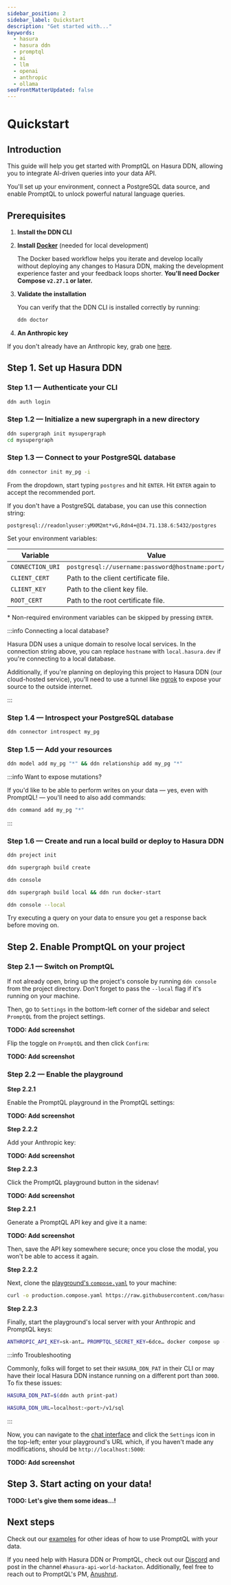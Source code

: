 ```yaml
---
sidebar_position: 2
sidebar_label: Quickstart
description: "Get started with..."
keywords:
  - hasura
  - hasura ddn
  - promptql
  - ai
  - llm
  - openai
  - anthropic
  - ollama
seoFrontMatterUpdated: false
---
```



# Quickstart

## Introduction

This guide will help you get started with PromptQL on Hasura DDN, allowing you to integrate AI-driven queries into your
data API.

You'll set up your environment, connect a PostgreSQL data source, and enable PromptQL to unlock powerful natural
language queries.

## Prerequisites

1. **Install the DDN CLI**

   <InstallTheCli />

2. **Install [Docker](https://docs.docker.com/engine/install/)** (needed for local development)

   The Docker based workflow helps you iterate and develop locally without deploying any changes to Hasura DDN, making
   the development experience faster and your feedback loops shorter. **You'll need Docker Compose `v2.27.1` or later.**

3. **Validate the installation**

   You can verify that the DDN CLI is installed correctly by running:

   ```sh
   ddn doctor
   ```

4. **An Anthropic key**

If you don't already have an Anthropic key, grab one [here](https://docs.anthropic.com/en/api/getting-started).

## Step 1. Set up Hasura DDN

### Step 1.1 — Authenticate your CLI

```sh title="Use the following command to launch a browser window:"
ddn auth login
```

### Step 1.2 — Initialize a new supergraph in a new directory

```sh title="This will create a new project in an empty directory:"
ddn supergraph init mysupergraph
cd mysupergraph
```

### Step 1.3 — Connect to your PostgreSQL database

```sh title="We'll initialize a new PostgreSQL connector:"
ddn connector init my_pg -i
```

From the dropdown, start typing `postgres` and hit `ENTER`. Hit `ENTER` again to accept the recommended port.

If you don't have a PostgreSQL database, you can use this connection string:

```plaintext
postgresql://readonlyuser:yMXM2mt*vG,Rdn4+@34.71.138.6:5432/postgres
```

Set your environment variables:

| Variable         | Value                                                 | Required |
| ---------------- | ----------------------------------------------------- | -------- |
| `CONNECTION_URI` | `postgresql://username:password@hostname:port/dbname` | Yes      |
| `CLIENT_CERT`    | Path to the client certificate file.                  | No       |
| `CLIENT_KEY`     | Path to the client key file.                          | No       |
| `ROOT_CERT`      | Path to the root certificate file.                    | No       |

\* Non-required environment variables can be skipped by pressing `ENTER`.

:::info Connecting a local database?

Hasura DDN uses a unique domain to resolve local services. In the connection string above, you can replace `hostname`
with `local.hasura.dev` if you're connecting to a local database.

Additionally, if you're planning on deploying this project to Hasura DDN (our cloud-hosted service), you'll need to use
a tunnel like [ngrok](https://ngrok.com) to expose your source to the outside internet.

:::

### Step 1.4 — Introspect your PostgreSQL database

```sh title="Introspecting will create a set of configuration files so DDN knows about your source's structure:"
ddn connector introspect my_pg
```

### Step 1.5 — Add your resources

```sh title="We'll add our tables and their relationships automatically to our API:"
ddn model add my_pg "*" && ddn relationship add my_pg "*"
```

:::info Want to expose mutations?

If you'd like to be able to perform writes on your data — yes, even with PromptQL! — you'll need to also add commands:

```sh
ddn command add my_pg "*"
```

:::

### Step 1.6 — Create and run a local build or deploy to Hasura DDN

<Tabs>
<TabItem value="cloud" label="Cloud-hosted project">
  
```sh title="Use the CLI to provision a new project on Hasura DDN:"
ddn project init
```

```sh title="Finally, create a new build and deploy your supergraph:"
ddn supergraph build create
```

```sh title="You now navigate to the Hasura console to test your API:"
ddn console
```

</TabItem>
<TabItem value="local" label="Locally-running project">

```sh title="Create a local build and then run it via the CLI:"
ddn supergraph build local && ddn run docker-start
```

```sh title="You now navigate to the Hasura console to test your API:"
ddn console --local
```

</TabItem>
</Tabs>

Try executing a query on your data to ensure you get a response back before moving on.

## Step 2. Enable PromptQL on your project

### Step 2.1 — Switch on PromptQL

If not already open, bring up the project's console by running `ddn console` from the project directory. Don't forget to
pass the `--local` flag if it's running on your machine.

Then, go to `Settings` in the bottom-left corner of the sidebar and select `PromptQL` from the project settings.

**TODO: Add screenshot**

Flip the toggle on `PromptQL` and then click `Confirm`:

**TODO: Add screenshot**

### Step 2.2 — Enable the playground

<Tabs>
<TabItem value="cloud" label="Cloud-hosted project">

**Step 2.2.1**

Enable the PromptQL playground in the PromptQL settings:

**TODO: Add screenshot**

**Step 2.2.2**

Add your Anthropic key:

**TODO: Add screenshot**

**Step 2.2.3**

Click the PromptQL playground button in the sidenav!

**TODO: Add screenshot**

</TabItem>
<TabItem value="local" label="Locally-running project">

**Step 2.2.1**

Generate a PromptQL API key and give it a name:

**TODO: Add screenshot**

Then, save the API key somewhere secure; once you close the modal, you won't be able to access it again.

**Step 2.2.2**

Next, clone the
[playground's `compose.yaml`](https://raw.githubusercontent.com/hasura/promptql/refs/heads/main/playground/production.compose.yaml)
to your machine:

```sh
curl -o production.compose.yaml https://raw.githubusercontent.com/hasura/promptql/refs/heads/main/playground/production.compose.yaml
```

**Step 2.2.3**

Finally, start the playground's local server with your Anthropic and PromptQL keys:

```sh
ANTHROPIC_API_KEY=sk-ant… PROMPTQL_SECRET_KEY=6dce… docker compose up -f production.compose.yaml
```

:::info Troubleshooting

Commonly, folks will forget to set their `HASURA_DDN_PAT` in their CLI or may have their local Hasura DDN instance
running on a different port than `3000`. To fix these issues:

```sh title="Set your PAT:"
HASURA_DDN_PAT=$(ddn auth print-pat)
```

```sh title="Set your HASURA_DDN_URL to the correct port"
HASURA_DDN_URL=localhost:<port>/v1/sql
```

:::

Now, you can navigate to the [chat interface](https:console.hasura.io/local/chat) and click the `Settings` icon in the
top-left; enter your playground's URL which, if you haven't made any modifications, should be `http://localhost:5000`:

**TODO: Add screenshot**

</TabItem>
</Tabs>

## Step 3. Start acting on your data!

**TODO: Let's give them some ideas...!**

## Next steps

Check out our [examples](/promptql/examples.mdx) for other ideas of how to use PromptQL with your data.

If you need help with Hasura DDN or PromptQL, check out our [Discord](https://bit.ly/3YhGP8d) and post in the channel
`#hasura-api-world-hackaton`. Additionally, feel free to reach out to PromptQL's PM,
[Anushrut](mailto:anushrut.gupta@hasura.io).
